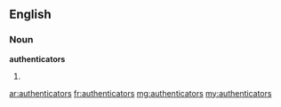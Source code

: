 ==English==

===Noun===
'''authenticators'''

# {{plural of|authenticator}}

[[ar:authenticators]]
[[fr:authenticators]]
[[mg:authenticators]]
[[my:authenticators]]